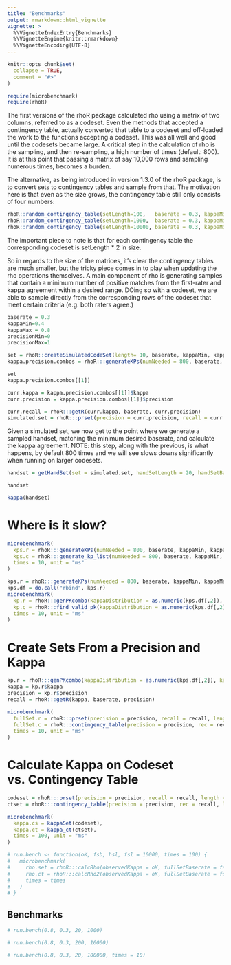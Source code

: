 ```yaml
---
title: "Benchmarks"
output: rmarkdown::html_vignette
vignette: >
  %\VignetteIndexEntry{Benchmarks}
  %\VignetteEngine{knitr::rmarkdown}
  %\VignetteEncoding{UTF-8}
---
```


```r
knitr::opts_chunk$set(
  collapse = TRUE,
  comment = "#>"
)
```

```r
require(microbenchmark)
require(rhoR)
```

The first versions of the rhoR package calculated rho using a matrix of two columns, referred to as a codeset. Even the methods that accepted a contingency table, actually converted that table to a codeset and off-loaded the work to the functions accepting a codeset. This was all well and good until the codesets became large. A critical step in the calculation of rho is the sampling, and then re-sampling, a high number of times (default: 800). It is at this point that passing a matrix of say 10,000 rows and sampling numerous times, becomes a burden.

The alternative, as being introduced in version 1.3.0 of the rhoR package, is to convert sets to contingency tables and sample from that.  The motivation here is that even as the size grows, the contingency table still only consists of four numbers:

```r
rhoR::random_contingency_table(setLength=100,   baserate = 0.3, kappaMin = 0.4, kappaMax = 0.8)
rhoR::random_contingency_table(setLength=1000,  baserate = 0.3, kappaMin = 0.4, kappaMax = 0.8)
rhoR::random_contingency_table(setLength=10000, baserate = 0.3, kappaMin = 0.4, kappaMax = 0.8)
```

The important piece to note is that for each contingency table the corresponding codeset is setLength * 2 in size. 

So in regards to the size of the matrices, it's clear the contingency tables are much smaller, but the tricky piece comes in to play when updating the rho operations themselves.  A main component of rho is generating samples that contain a minimum number of positive matches from the first-rater and kappa agreement within a desired range.  DOing so with a codeset, we are able to sample directly from the corresponding rows of the codeset that meet certain criteria (e.g. both raters agree.)   

```r
baserate = 0.3
kappaMin=0.4
kappaMax = 0.8
precisionMin=0
precisionMax=1

set = rhoR::createSimulatedCodeSet(length= 10, baserate, kappaMin, kappaMax, precisionMin, precisionMax)
kappa.precision.combos = rhoR:::generateKPs(numNeeded = 800, baserate, kappaMin, kappaMax, precisionMin, precisionMax)
```
```r
set
kappa.precision.combos[[1]]
```
```r
curr.kappa = kappa.precision.combos[[1]]$kappa
curr.precision = kappa.precision.combos[[1]]$precision

curr.recall = rhoR:::getR(curr.kappa, baserate, curr.precision)
simulated.set = rhoR:::prset(precision = curr.precision, recall = curr.recall, length = 10000, baserate = baserate);
```

Given a simulated set, we now get to the point where we generate a sampled handset, matching the minimum desired baserate, and calculate the kappa agreement. NOTE: this step, along with the previous, is what happens, by default 800 times and we will see slows downs significantly when running on larger codesets.

```r
handset = getHandSet(set = simulated.set, handSetLength = 20, handSetBaserate = baserate, returnSet = T);
```
```r
handset
```

```r
kappa(handset)
```


# Where is it slow?

```r
microbenchmark(
  kps.r = rhoR:::generateKPs(numNeeded = 800, baserate, kappaMin, kappaMax, precisionMin, precisionMax),
  kps.c = rhoR:::generate_kp_list(numNeeded = 800, baserate, kappaMin, kappaMax, precisionMin, precisionMax),
  times = 10, unit = "ms"
)
```

```r
kps.r = rhoR:::generateKPs(numNeeded = 800, baserate, kappaMin, kappaMax, precisionMin, precisionMax)
kps.df = do.call("rbind", kps.r)
microbenchmark(
  kp.r = rhoR:::genPKcombo(kappaDistribution = as.numeric(kps.df[,2]), kappaProbability = NULL, precisionDistribution = as.numeric(kps.df[,1]), precisionProbability = NULL, baserate = baserate),
  kp.c = rhoR:::find_valid_pk(kappaDistribution = as.numeric(kps.df[,2]), kappaProbability = rep(1, nrow(kps.df)), precisionDistribution = as.numeric(kps.df[,1]), precisionProbability = rep(1, nrow(kps.df)), baserate = baserate),
  times = 10, unit = "ms"
)
```

# Create Sets From a Precision and Kappa

```r
kp.r = rhoR:::genPKcombo(kappaDistribution = as.numeric(kps.df[,2]), kappaProbability = NULL, precisionDistribution = as.numeric(kps.df[,1]), precisionProbability = NULL, baserate = baserate)
kappa = kp.r$kappa
precision = kp.r$precision
recall = rhoR:::getR(kappa, baserate, precision)

microbenchmark(
  fullSet.r = rhoR:::prset(precision = precision, recall = recall, length = 10000, baserate = baserate),
  fullSet.c = rhoR:::contingency_table(precision = precision, rec = recall, length = 10000, baserate = baserate),
  times = 10, unit = "ms"
)

```

# Calculate Kappa on Codeset vs. Contingency Table

```r
codeset = rhoR:::prset(precision = precision, recall = recall, length = 10000, baserate = baserate)
ctset = rhoR:::contingency_table(precision = precision, rec = recall, length = 10000, baserate = baserate)

microbenchmark(
  kappa.cs = kappaSet(codeset),
  kappa.ct = kappa_ct(ctset),
  times = 100, unit = "ms"
)
```


```r
# run.bench <- function(oK, fsb, hsl, fsl = 10000, times = 100) {
#   microbenchmark(
#     rho.set = rhoR:::calcRho(observedKappa = oK, fullSetBaserate = fsb, handSetLength = hsl, fullSetLength = fsl),
#     rho.ct = rhoR:::calcRho2(observedKappa = oK, fullSetBaserate = fsb, handSetLength = hsl, fullSetLength = fsl),
#     times = times
#   )
# }
```

## Benchmarks

```r
# run.bench(0.8, 0.3, 20, 1000)
```
```r
# run.bench(0.8, 0.3, 200, 10000)
```
```r
# run.bench(0.8, 0.3, 20, 100000, times = 10)
```


